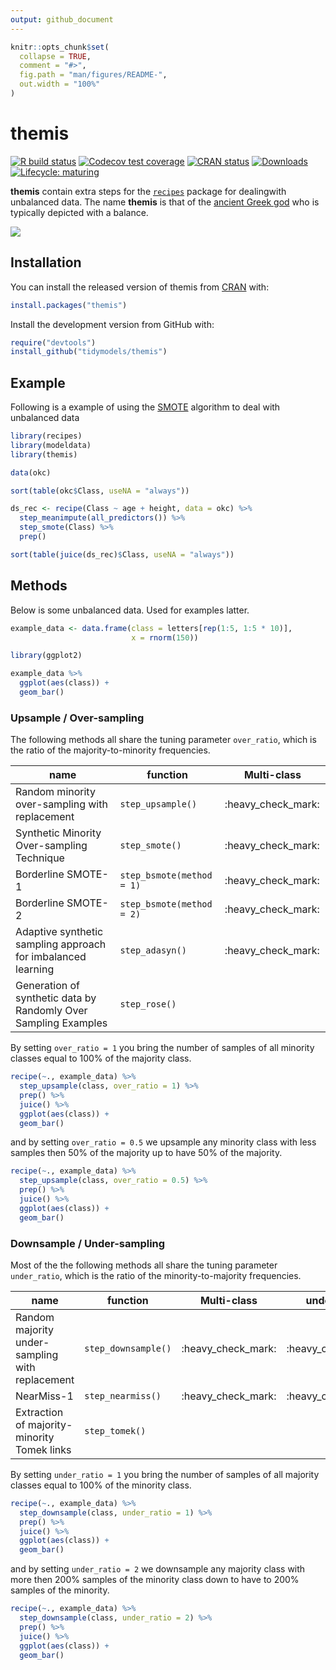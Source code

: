 ```yaml
---
output: github_document
---
```


<!-- README.md is generated from README.Rmd. Please edit that file -->

```r
knitr::opts_chunk$set(
  collapse = TRUE,
  comment = "#>",
  fig.path = "man/figures/README-",
  out.width = "100%"
)
```
# themis

<!-- badges: start -->
[![R build status](https://github.com/tidymodels/themis/workflows/R-CMD-check/badge.svg)](https://github.com/tidymodels/themis/actions)
[![Codecov test coverage](https://codecov.io/gh/tidymodels/themis/branch/master/graph/badge.svg)](https://codecov.io/gh/tidymodels/themis?branch=master)
[![CRAN status](https://www.r-pkg.org/badges/version/themis)](https://CRAN.R-project.org/package=themis)
[![Downloads](http://cranlogs.r-pkg.org/badges/themis)](https://CRAN.R-project.org/package=themis)
[![Lifecycle: maturing](https://img.shields.io/badge/lifecycle-maturing-blue.svg)](https://www.tidyverse.org/lifecycle/#maturing)
<!-- badges: end -->

**themis** contain extra steps for the
[`recipes`](https://CRAN.R-project.org/package=recipes) package for
dealingwith unbalanced data. The name **themis** is that of the [ancient Greek god](https://thishollowearth.wordpress.com/2012/07/02/god-of-the-week-themis/) who is typically  depicted with a balance.

![](https://thishollowearth.files.wordpress.com/2012/07/themis.jpg)

## Installation

You can install the released version of themis from [CRAN](https://CRAN.R-project.org) with:

``` r
install.packages("themis")
```

Install the development version from GitHub with:

``` r
require("devtools")
install_github("tidymodels/themis")
```

## Example

Following is a example of using the [SMOTE](https://jair.org/index.php/jair/article/view/10302/24590) algorithm to deal with unbalanced data

```r
library(recipes)
library(modeldata)
library(themis)

data(okc)

sort(table(okc$Class, useNA = "always"))

ds_rec <- recipe(Class ~ age + height, data = okc) %>%
  step_meanimpute(all_predictors()) %>%
  step_smote(Class) %>%
  prep()

sort(table(juice(ds_rec)$Class, useNA = "always"))
```

## Methods

Below is some unbalanced data. Used for examples latter.

```r
example_data <- data.frame(class = letters[rep(1:5, 1:5 * 10)],
                           x = rnorm(150))

library(ggplot2)

example_data %>%
  ggplot(aes(class)) +
  geom_bar()
```

### Upsample / Over-sampling

The following methods all share the tuning parameter `over_ratio`, which is the ratio of the majority-to-minority frequencies.

| name | function | Multi-class |
|---|---|---|
| Random minority over-sampling with replacement | `step_upsample()` | :heavy_check_mark: |
| Synthetic Minority Over-sampling Technique | `step_smote()` | :heavy_check_mark: |
| Borderline SMOTE-1 | `step_bsmote(method = 1)` | :heavy_check_mark: |
| Borderline SMOTE-2 | `step_bsmote(method = 2)` | :heavy_check_mark: |
| Adaptive synthetic sampling approach for imbalanced learning | `step_adasyn()` | :heavy_check_mark: |
| Generation of synthetic data by Randomly Over Sampling Examples| `step_rose()` | |

By setting `over_ratio = 1` you bring the number of samples of all minority classes equal to 100% of the majority class.

```r
recipe(~., example_data) %>%
  step_upsample(class, over_ratio = 1) %>%
  prep() %>%
  juice() %>%
  ggplot(aes(class)) +
  geom_bar()
```

and by setting `over_ratio = 0.5` we upsample any minority class with less samples then 50% of the majority up to have 50% of the majority.

```r
recipe(~., example_data) %>%
  step_upsample(class, over_ratio = 0.5) %>%
  prep() %>%
  juice() %>%
  ggplot(aes(class)) +
  geom_bar()
```

### Downsample / Under-sampling

Most of the the following methods all share the tuning parameter `under_ratio`, which is the ratio of the minority-to-majority frequencies.

| name | function | Multi-class | under_ratio |
|---|---|---|---|
| Random majority under-sampling with replacement | `step_downsample()` | :heavy_check_mark: | :heavy_check_mark: | 
| NearMiss-1 | `step_nearmiss()` | :heavy_check_mark: |:heavy_check_mark: | 
| Extraction of majority-minority Tomek links | `step_tomek()` | | |

By setting `under_ratio = 1` you bring the number of samples of all majority classes equal to 100% of the minority class.

```r
recipe(~., example_data) %>%
  step_downsample(class, under_ratio = 1) %>%
  prep() %>%
  juice() %>%
  ggplot(aes(class)) +
  geom_bar()
```

and by setting `under_ratio = 2` we downsample any majority class with more then 200% samples of the minority class down to have to 200% samples of the minority.

```r
recipe(~., example_data) %>%
  step_downsample(class, under_ratio = 2) %>%
  prep() %>%
  juice() %>%
  ggplot(aes(class)) +
  geom_bar()
```
